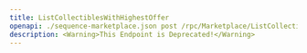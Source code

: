 ---
title: ListCollectiblesWithHighestOffer
openapi: ./sequence-marketplace.json post /rpc/Marketplace/ListCollectiblesWithHighestOffer
description: <Warning>This Endpoint is Deprecated!</Warning>
---

